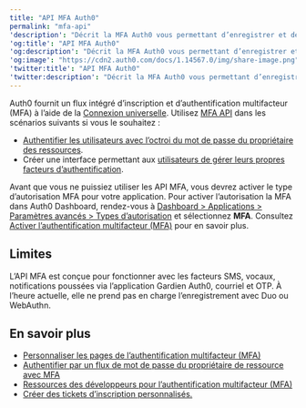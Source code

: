 ```yaml
---
title: "API MFA Auth0"
permalink: "mfa-api"
'description': "Décrit la MFA Auth0 vous permettant d’enregistrer et de gérer la MFA pour les utilisateurs."
'og:title': "API MFA Auth0"
'og:description': "Décrit la MFA Auth0 vous permettant d’enregistrer et de gérer la MFA pour les utilisateurs."
'og:image': "https://cdn2.auth0.com/docs/1.14567.0/img/share-image.png"
'twitter:title': "API MFA Auth0"
'twitter:description': "Décrit la MFA Auth0 vous permettant d’enregistrer et de gérer la MFA pour les utilisateurs."
---
```


Auth0 fournit un flux intégré d’inscription et d’authentification multifacteur (<Tooltip href="/docs/fr-ca/glossary?term=multifactor-authentication" tip="Authentification multifacteur (MFA)
Processus d’authentification de l’utilisateur qui utilise un facteur en plus du nom d’utilisateur et du mot de passe, tel qu’un code par SMS." cta="Voir le glossaire">MFA</Tooltip>) à l’aide de la [Connexion universelle](/docs/fr-ca/authenticate/login/auth0-universal-login). Utilisez [MFA API](/docs/fr-ca/api/authentication#multi-factor-authentication) dans les scénarios suivants si vous le souhaitez :

* [Authentifier les utilisateurs avec l’octroi du mot de passe du propriétaire des ressources](/docs/fr-ca/secure/multi-factor-authentication/authenticate-using-ropg-flow-with-mfa).
* Créer une interface permettant aux [utilisateurs de gérer leurs propres facteurs d’authentification](/docs/fr-ca/secure/multi-factor-authentication/manage-mfa-auth0-apis/manage-authenticator-factors-mfa-api).

Avant que vous ne puissiez utiliser les API MFA, vous devrez activer le type d’autorisation MFA pour votre application. Pour activer l’autorisation la MFA dans Auth0 Dashboard, rendez-vous à [Dashboard > Applications > Paramètres avancés > Types d’autorisation](https://manage.auth0.com/#/applications) et sélectionnez **MFA**. Consultez [Activer l’authentification multifacteur (MFA)](/docs/fr-ca/secure/multi-factor-authentication/enable-mfa) pour en savoir plus.

## Limites

L’API MFA est conçue pour fonctionner avec les facteurs SMS, vocaux, notifications poussées via l’application Gardien Auth0, courriel et OTP. À l’heure actuelle, elle ne prend pas en charge l’enregistrement avec Duo ou WebAuthn.

## En savoir plus

* [Personnaliser les pages de l’authentification multifacteur (MFA)](/docs/fr-ca/secure/multi-factor-authentication/customize-mfa)
* [Authentifier par un flux de mot de passe du propriétaire de ressource avec MFA](/docs/fr-ca/secure/multi-factor-authentication/authenticate-using-ropg-flow-with-mfa)
* [Ressources des développeurs pour l’authentification multifacteur (MFA)](/docs/fr-ca/secure/multi-factor-authentication/multi-factor-authentication-developer-resources)
* [Créer des tickets d’inscription personnalisés.](/docs/fr-ca/secure/multi-factor-authentication/multi-factor-authentication-developer-resources/create-custom-enrollment-tickets)